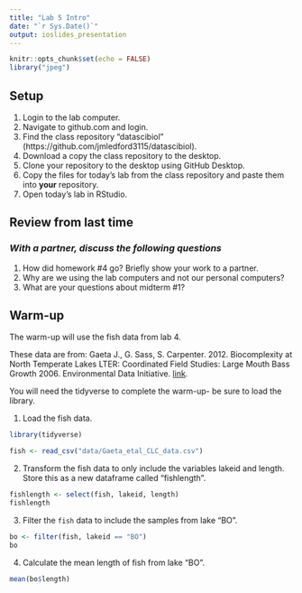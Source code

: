```yaml
---
title: "Lab 5 Intro"
date: "`r Sys.Date()`"
output: ioslides_presentation
---
```


```r
knitr::opts_chunk$set(echo = FALSE)
library("jpeg")
```

## Setup
1. Login to the lab computer.    
2. Navigate to github.com and login.  
3. Find the class repository "datascibiol" (https://github.com/jmledford3115/datascibiol).  
4. Download a copy the class repository to the desktop.  
5. Clone your repository to the desktop using GitHub Desktop.  
6. Copy the files for today's lab from the class repository and paste them into **your** repository.  
7. Open today's lab in RStudio.  

## Review from last time
### *With a partner, discuss the following questions*
1. How did homework #4 go? Briefly show your work to a partner.  
2. Why are we using the lab computers and not our personal computers?  
3. What are your questions about midterm #1?

## Warm-up
The warm-up will use the fish data from lab 4.  

These data are from: Gaeta J., G. Sass, S. Carpenter. 2012. Biocomplexity at North Temperate Lakes LTER: Coordinated Field Studies: Large Mouth Bass Growth 2006. Environmental Data Initiative.  [link](https://portal.edirepository.org/nis/mapbrowse?scope=knb-lter-ntl&identifier=267). 

You will need the tidyverse to complete the warm-up- be sure to load the library.  

1. Load the fish data. 


```r
library(tidyverse)
```

```r
fish <- read_csv("data/Gaeta_etal_CLC_data.csv")
```

2. Transform the fish data to only include the variables lakeid and length.  Store this as a new dataframe called "fishlength".   

```r
fishlength <- select(fish, lakeid, length)
fishlength
```

3. Filter the `fish` data to include the samples from lake "BO".  

```r
bo <- filter(fish, lakeid == "BO")
bo
```

4. Calculate the mean length of fish from lake "BO".  

```r
mean(bo$length)
```

